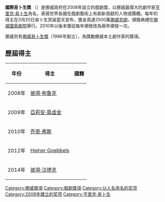 '''國際易卜生獎''' （{{lang-no|Den internasjonale Ibsenprisen}}）是挪威政府在2008年設立的戲劇獎，以挪威最偉大的劇作家[[亨里克·易卜生|亨里克·易卜生]]為名，表揚世界各國在戲劇藝術上有創新貢獻的人物或團體。每年的得主在3月20日易卜生冥誕當天宣布，獎金高達2500萬[[挪威克朗|挪威克朗]]，頒獎典禮在[[挪威國家劇院|挪威國家劇院]]舉行。2010年以後本獎從每年頒發改為兩年頒發一次。

挪威另有[[挪威易卜生獎|挪威易卜生獎]]（1986年創立），為獎勵挪威本土劇作家的獎項。

==歷屆得主==
{| class="wikitable sortable"
|-
! 年份
! 得主
! 國籍
|-
! 2008年
| [[彼得·布魯克|彼得·布魯克]] || {{UK}}
|-
! 2009年
| [[亞莉安·莫虛金|亞莉安·莫虛金]] || {{FRA}}
|-
! 2010年
| [[乔恩·弗斯|乔恩·弗斯]] || {{NOR}}
|-
! 2012年
| [[Heiner_Goebbels|Heiner Goebbels]] || {{GER}}
|-
! 2014年
| [[彼得·汉德克|彼得·汉德克]] || {{AUT}}
|}

[[Category:挪威獎項|Category:挪威獎項]]
[[Category:戲劇獎項|Category:戲劇獎項]]
[[Category:以人名命名的奖项|Category:以人名命名的奖项]]
[[Category:2008年建立的奖项|Category:2008年建立的奖项]]
[[Category:亨里克·易卜生|Category:亨里克·易卜生]]